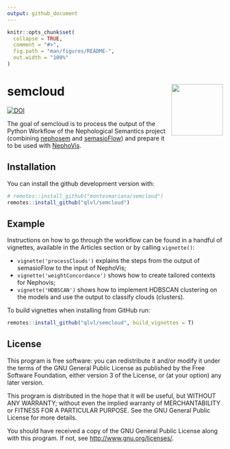 ```yaml
---
output: github_document
---
```


<!-- README.md is generated from README.Rmd. Please edit that file -->

```r
knitr::opts_chunk$set(
  collapse = TRUE,
  comment = "#>",
  fig.path = "man/figures/README-",
  out.width = "100%"
)
```

# semcloud <img src="man/figures/logo.png" align="right" width=" 120" />

<!-- badges: start -->
[![DOI](https://zenodo.org/badge/400257454.svg)](https://zenodo.org/badge/latestdoi/400257454)
<!-- badges: end -->

The goal of semcloud is to process the output of the Python Workflow of
the Nephological Semantics project
(combining [nephosem](https://qlvl.github.io/nephosem)
and [semasioFlow](https://qlvl.github.io/semasioFlow))
and prepare it to be
used with [NephoVis](https://qlvl.github.io/NephoVis).

## Installation

You can install the github development version with:

``` r
# remotes::install_github("montesmariana/semcloud")
remotes::install_github("qlvl/semcloud")
```

## Example

Instructions on how to go through the workflow can be found in a handful of
vignettes, available in the Articles section or by calling `vignette()`:

- `vignette('processClouds')` explains the steps from the output of
semasioFlow to the input of NephoVis;
- `vignette('weightConcordance')` shows how to create tailored contexts for Nephovis;
- `vignette('HDBSCAN')` shows how to implement HDBSCAN clustering on the models
and use the output to classify clouds (clusters).

To build vignettes when installing from GitHub run:

```r
remotes::install_github("qlvl/semcloud", build_vignettes = T)
```


## License

This program is free software: you can redistribute it and/or modify it under the terms of the GNU General Public License as published by the Free Software Foundation, either version 3 of the License, or (at your option) any later version.

This program is distributed in the hope that it will be useful,
but WITHOUT ANY WARRANTY; without even the implied warranty of
MERCHANTABILITY or FITNESS FOR A PARTICULAR PURPOSE.  See the
GNU General Public License for more details.

You should have received a copy of the GNU General Public License along with this program.  If not, see <http://www.gnu.org/licenses/>.

